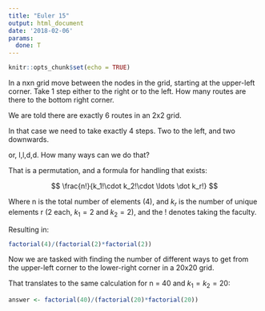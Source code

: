 ```yaml
---
title: "Euler 15"
output: html_document
date: '2018-02-06'
params:
  done: T
---
```


```r
knitr::opts_chunk$set(echo = TRUE)
```

In a nxn grid move between the nodes in the grid, starting at the upper-left
corner. Take 1 step either to the right or to the left. How many routes are
there to the bottom right corner.

We are told there are exactly 6 routes in an 2x2 grid.

In that case we need to take exactly 4 steps. Two to the left, and two downwards.

or, l,l,d,d. How many ways can we do that?

That is a permutation, and a formula for handling that exists:

$$ \frac{n!}{k_1!\cdot k_2!\cdot \ldots \dot k_r!} $$

Where n is the total number of elements (4), and $k_r$ is the number of unique
elements r (2 each, $k_1 = 2$ and $k_2 = 2$), and the ! denotes taking the faculty.

Resulting in:
```r
factorial(4)/(factorial(2)*factorial(2))
```
Now we are tasked with finding the number of different ways to get from the 
upper-left corner to the lower-right corner in a 20x20 grid.

That translates to the same calculation for n = 40 and $k_1 = k_2 = 20$:

```r
answer <- factorial(40)/(factorial(20)*factorial(20))
```
